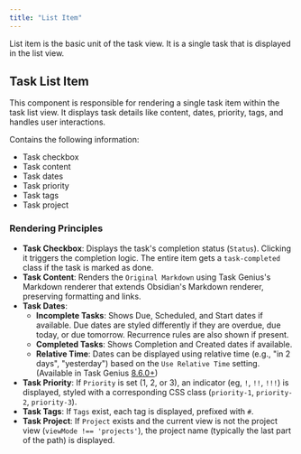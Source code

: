 ```yaml
---
title: "List Item"
---
```



List item is the basic unit of the task view. It is a single task that is displayed in the list view.

<VersionCallout version="7.0.0" />

## Task List Item

This component is responsible for rendering a single task item within the task list view. It displays task details like content, dates, priority, tags, and handles user interactions.

<ListItem />

Contains the following information:

- Task checkbox
- Task content
- Task dates
- Task priority
- Task tags
- Task project

### Rendering Principles

- **Task Checkbox**: Displays the task's completion status (`Status`). Clicking it triggers the completion logic. The entire item gets a `task-completed` class if the task is marked as done.
- **Task Content**: Renders the `Original Markdown` using Task Genius's Markdown renderer that extends Obsidian's Markdown renderer, preserving formatting and links.
- **Task Dates**:
  - **Incomplete Tasks**: Shows Due, Scheduled, and Start dates if available. Due dates are styled differently if they are overdue, due today, or due tomorrow. Recurrence rules are also shown if present.
  - **Completed Tasks**: Shows Completion and Created dates if available.
  - **Relative Time**: Dates can be displayed using relative time (e.g., "in 2 days", "yesterday") based on the `Use Relative Time` setting. (Available in Task Genius [8.6.0+](/changelog/2025-05-04-desktop-v8.6.0))
- **Task Priority**: If `Priority` is set (1, 2, or 3), an indicator (eg, `!`, `!!`, `!!!`) is displayed, styled with a corresponding CSS class (`priority-1`, `priority-2`, `priority-3`).
- **Task Tags**: If `Tags` exist, each tag is displayed, prefixed with `#`.
- **Task Project**: If `Project` exists and the current view is not the project view (`viewMode !== 'projects'`), the project name (typically the last part of the path) is displayed.
